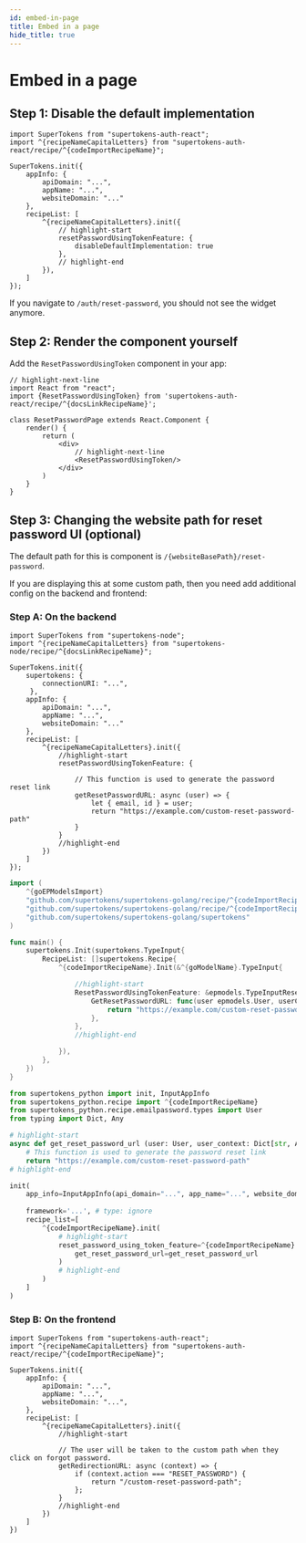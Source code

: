 ```yaml
---
id: embed-in-page
title: Embed in a page
hide_title: true
---
```


<!-- COPY DOCS -->
<!-- ./thirdpartyemailpassword/common-customizations/reset-password/embed-in-page.mdx -->


# Embed in a page

## Step 1: Disable the default implementation 

<FrontendSDKTabs>
<TabItem value="reactjs">

```tsx
import SuperTokens from "supertokens-auth-react";
import ^{recipeNameCapitalLetters} from "supertokens-auth-react/recipe/^{codeImportRecipeName}";

SuperTokens.init({
    appInfo: {
        apiDomain: "...",
        appName: "...",
        websiteDomain: "..."
    },
    recipeList: [
        ^{recipeNameCapitalLetters}.init({
            // highlight-start
            resetPasswordUsingTokenFeature: {
                disableDefaultImplementation: true
            },
            // highlight-end
        }),
    ]
});
```
</TabItem>
</FrontendSDKTabs>

If you navigate to `/auth/reset-password`, you should not see the widget anymore.


## Step 2: Render the component yourself 

Add the `ResetPasswordUsingToken` component in your app:

<FrontendSDKTabs>
<TabItem value="reactjs">

```tsx
// highlight-next-line
import React from "react";
import {ResetPasswordUsingToken} from 'supertokens-auth-react/recipe/^{docsLinkRecipeName}';

class ResetPasswordPage extends React.Component {
    render() {
        return (
            <div>
                // highlight-next-line
                <ResetPasswordUsingToken/> 
            </div>
        )
    }
}
```
</TabItem>
</FrontendSDKTabs>

## Step 3: Changing the website path for reset password UI (optional)

The default path for this is component is `/{websiteBasePath}/reset-password`.

If you are displaying this at some custom path, then you need add additional config on the backend and frontend:

### Step A: On the backend

<BackendSDKTabs>
<TabItem value="nodejs">

```tsx
import SuperTokens from "supertokens-node";
import ^{recipeNameCapitalLetters} from "supertokens-node/recipe/^{docsLinkRecipeName}";

SuperTokens.init({
    supertokens: { 
        connectionURI: "...",
     },
    appInfo: {
        apiDomain: "...",
        appName: "...",
        websiteDomain: "..."
    },
    recipeList: [
        ^{recipeNameCapitalLetters}.init({
            //highlight-start
            resetPasswordUsingTokenFeature: {

                // This function is used to generate the password reset link
                getResetPasswordURL: async (user) => {
                    let { email, id } = user;
                    return "https://example.com/custom-reset-password-path"
                }
            }
            //highlight-end
        })
    ]
});
```
</TabItem>
<TabItem value="go">

```go
import (
	^{goEPModelsImport}
	"github.com/supertokens/supertokens-golang/recipe/^{codeImportRecipeName}"
	"github.com/supertokens/supertokens-golang/recipe/^{codeImportRecipeName}/^{goModelName}"
	"github.com/supertokens/supertokens-golang/supertokens"
)

func main() {
	supertokens.Init(supertokens.TypeInput{
		RecipeList: []supertokens.Recipe{
			^{codeImportRecipeName}.Init(&^{goModelName}.TypeInput{

				//highlight-start
				ResetPasswordUsingTokenFeature: &epmodels.TypeInputResetPasswordUsingTokenFeature{
					GetResetPasswordURL: func(user epmodels.User, userContext supertokens.UserContext) (string, error) {
						return "https://example.com/custom-reset-password-path", nil
					},
				},
				//highlight-end

			}),
		},
	})
}
```
</TabItem>
<TabItem value="python">

```python
from supertokens_python import init, InputAppInfo
from supertokens_python.recipe import ^{codeImportRecipeName}
from supertokens_python.recipe.emailpassword.types import User
from typing import Dict, Any

# highlight-start
async def get_reset_password_url (user: User, user_context: Dict[str, Any]):
    # This function is used to generate the password reset link
    return "https://example.com/custom-reset-password-path"
# highlight-end

init(
    app_info=InputAppInfo(api_domain="...", app_name="...", website_domain="..."),
    
    framework='...', # type: ignore
    recipe_list=[
        ^{codeImportRecipeName}.init(
            # highlight-start
            reset_password_using_token_feature=^{codeImportRecipeName}.InputResetPasswordUsingTokenFeature(
                get_reset_password_url=get_reset_password_url
            )
            # highlight-end
        )
    ]
)
```

</TabItem>
</BackendSDKTabs>

### Step B: On the frontend

<FrontendSDKTabs>
<TabItem value="reactjs">

```tsx
import SuperTokens from "supertokens-auth-react";
import ^{recipeNameCapitalLetters} from "supertokens-auth-react/recipe/^{codeImportRecipeName}";

SuperTokens.init({
    appInfo: {
        apiDomain: "...",
        appName: "...",
        websiteDomain: "...",
    },
    recipeList: [
        ^{recipeNameCapitalLetters}.init({
            //highlight-start

            // The user will be taken to the custom path when they click on forgot password.
            getRedirectionURL: async (context) => {
                if (context.action === "RESET_PASSWORD") {
                    return "/custom-reset-password-path";
                };
            }
            //highlight-end
        })
    ]
})
```
</TabItem>
</FrontendSDKTabs>
